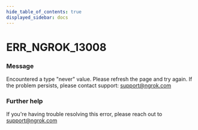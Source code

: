 ```yaml
---
hide_table_of_contents: true
displayed_sidebar: docs
---
```



# ERR_NGROK_13008

### Message
Encountered a type "never" value. Please refresh the page and try again. If the problem persists, please contact support: support@ngrok.com

<ErrorDetails error='err_ngrok_13008' />


### Further help
If you're having trouble resolving this error, please reach out to [support@ngrok.com](mailto:support@ngrok.com?subject=Help%20with%20ERR_NGROK_13008)

